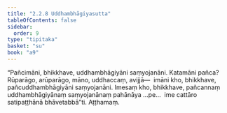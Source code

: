 ```yaml
---
title: "2.2.8 Uddhambhāgiyasutta"
tableOfContents: false
sidebar:
  order: 9
type: "tipitaka"
basket: "su"
book: "a9"
---
```



<DynamicBreadcrumb />

<Division number="70" book="a9">

<Paragraph number="457" book="a9">
“Pañcimāni, bhikkhave, uddhambhāgiyāni saṃyojanāni. Katamāni pañca? Rūparāgo, arūparāgo, māno, uddhaccaṃ, avijjā—  imāni kho, bhikkhave, pañcuddhambhāgiyāni saṃyojanāni.
</Paragraph>

<Paragraph number="458" book="a9">
Imesaṃ kho, bhikkhave, pañcannaṃ uddhambhāgiyānaṃ saṃyojanānaṃ pahānāya …pe…  ime cattāro satipaṭṭhānā bhāvetabbā”ti.

</Paragraph>
</Division>

<Paragraph number="459" type="center" book="a9">
Aṭṭhamaṃ.
</Paragraph>